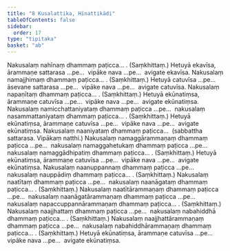 ```yaml
---
title: "8 Kusalattika, Hīnattikādi"
tableOfContents: false
sidebar:
  order: 17
type: "tipitaka"
basket: "ab"
---
```



<DynamicBreadcrumb />

<Division number="28">

<Paragraph number="69">
Nakusalaṃ nahīnaṃ dhammaṃ paṭicca… . (Saṃkhittaṃ.) Hetuyā ekavīsa, ārammaṇe sattarasa …pe…  vipāke nava …pe…  avigate ekavīsa.
</Paragraph>

<Paragraph number="70">
Nakusalaṃ namajjhimaṃ dhammaṃ paṭicca… . (Saṃkhittaṃ.) Hetuyā catuvīsa …pe…  āsevane sattarasa …pe…  vipāke nava …pe…  avigate catuvīsa.
</Paragraph>

<Paragraph number="71">
Nakusalaṃ napaṇītaṃ dhammaṃ paṭicca… . (Saṃkhittaṃ.) Hetuyā ekūnatiṃsa, ārammaṇe catuvīsa …pe…  vipāke nava …pe…  avigate ekūnatiṃsa.
</Paragraph>

</Division>
<Division number="29">

<Paragraph number="72">
Nakusalaṃ namicchattaniyataṃ dhammaṃ paṭicca …pe…  nakusalaṃ nasammattaniyataṃ dhammaṃ paṭicca… . (Saṃkhittaṃ.) Hetuyā ekūnatiṃsa, ārammaṇe catuvīsa …pe…  vipāke nava …pe…  avigate ekūnatiṃsa.
</Paragraph>

<Paragraph number="73">
Nakusalaṃ naaniyataṃ dhammaṃ paṭicca…  (sabbattha sattarasa. Vipākaṃ natthi.)
</Paragraph>

</Division>
<Division number="30">

<Paragraph number="74">
Nakusalaṃ namaggārammaṇaṃ dhammaṃ paṭicca …pe…  nakusalaṃ namaggahetukaṃ dhammaṃ paṭicca …pe…  nakusalaṃ namaggādhipatiṃ dhammaṃ paṭicca… . (Saṃkhittaṃ.)
</Paragraph>

<Paragraph number="75">
Hetuyā ekūnatiṃsa, ārammaṇe catuvīsa …pe…  vipāke nava …pe…  avigate ekūnatiṃsa.
</Paragraph>

</Division>
<Division number="31">

<Paragraph number="76">
Nakusalaṃ naanuppannaṃ dhammaṃ paṭicca …pe…  nakusalaṃ nauppādiṃ dhammaṃ paṭicca… . (Saṃkhittaṃ.)
</Paragraph>

</Division>
<Division number="32">

<Paragraph number="77">
Nakusalaṃ naatītaṃ dhammaṃ paṭicca …pe…  nakusalaṃ naanāgataṃ dhammaṃ paṭicca… . (Saṃkhittaṃ.)
</Paragraph>

</Division>
<Division number="33">

<Paragraph number="78">
Nakusalaṃ naatītārammaṇaṃ dhammaṃ paṭicca …pe…  nakusalaṃ naanāgatārammaṇaṃ dhammaṃ paṭicca …pe…  nakusalaṃ napaccuppannārammaṇaṃ dhammaṃ paṭicca… . (Saṃkhittaṃ.)
</Paragraph>

</Division>
<Division number="34">

<Paragraph number="79">
Nakusalaṃ naajjhattaṃ dhammaṃ paṭicca …pe…  nakusalaṃ nabahiddhā dhammaṃ paṭicca… . (Saṃkhittaṃ.)
</Paragraph>

</Division>
<Division number="35">

<Paragraph number="80">
Nakusalaṃ naajjhattārammaṇaṃ dhammaṃ paṭicca …pe…  nakusalaṃ nabahiddhārammaṇaṃ dhammaṃ paṭicca… . (Saṃkhittaṃ.)
</Paragraph>

<Paragraph number="81">
Hetuyā ekūnatiṃsa, ārammaṇe catuvīsa …pe…  vipāke nava …pe…  avigate ekūnatiṃsa.
</Paragraph>
</Division>